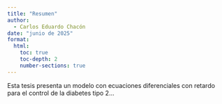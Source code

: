 ```yaml
---
title: "Resumen"
author:
  - Carlos Eduardo Chacón
date: "junio de 2025"
format:
  html:
    toc: true
    toc-depth: 2
    number-sections: true
---
```


Esta tesis presenta un modelo con ecuaciones diferenciales con retardo para el control de la diabetes tipo 2...

